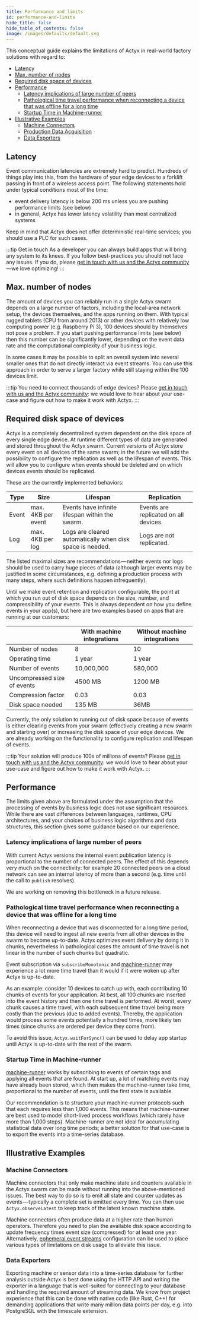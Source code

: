 ```yaml
---
title: Performance and limits
id: performance-and-limits
hide_title: false
hide_table_of_contents: false
image: /images/defaults/default.svg
---
```


This conceptual guide explains the limitations of Actyx in real-world factory solutions with regard to:

- [Latency](#latency)
- [Max. number of nodes](#max-number-of-nodes)
- [Required disk space of devices](#required-disk-space-of-devices)
- [Performance](#performance)
  - [Latency implications of large number of peers](#latency-implications-of-large-number-of-peers)
  - [Pathological time travel performance when reconnecting a device that was offline for a long time](#pathological-time-travel-performance-when-reconnecting-a-device-that-was-offline-for-a-long-time)
  - [Startup Time in Machine-runner](#startup-time-in-machine-runner)
- [Illustrative Examples](#illustrative-examples)
  - [Machine Connectors](#machine-connectors)
  - [Production Data Acquisition](#production-data-acquisition)
  - [Data Exporters](#data-exporters)

## Latency

Event communication latencies are extremely hard to predict.
Hundreds of things play into this, from the hardware of your edge devices to a forklift passing in front of a wireless access point.
The following statements hold under typical conditions most of the time:

- event delivery latency is below 200 ms unless you are pushing performance limits (see below)
- in general, Actyx has lower latency volatility than most centralized systems

Keep in mind that Actyx does not offer deterministic real-time services; you should use a PLC for such cases.

:::tip Get in touch
As a developer you can always build apps that will bring any system to its knees.
If you follow best-practices you should not face any issues.
If you do, please [get in touch with us and the Actyx community](https://groups.google.com/a/actyx.io/g/developers/)—we love optimizing!
:::

## Max. number of nodes

The amount of devices you can reliably run in a single Actyx swarm depends on a large number of factors, including the local-area network setup, the devices themselves, and the apps running on them.
With typical rugged tablets (CPU from around 2013) or other devices with relatively low computing power (e.g. Raspberry Pi 3), 100 devices should by themselves not pose a problem.
If you start pushing performance limits (see below) then this number can be significantly lower, depending on the event data rate and the computational complexity of your business logic.

In some cases it may be possible to split an overall system into several smaller ones that do not directly interact via event streams.
You can use this approach in order to serve a larger factory while still staying within the 100 devices limit.

:::tip You need to connect thousands of edge devices?
Please [get in touch with us and the Actyx community](https://groups.google.com/a/actyx.io/g/developers/): we would love to hear about your use-case and figure out how to make it work with Actyx.
:::

## Required disk space of devices

Actyx is a completely decentralized system dependent on the disk space of every single edge device.
At runtime different types of data are generated and stored throughout the Actyx swarm.
Current versions of Actyx store every event on all devices of the same swarm; in the future we will add the possibility to configure the replication as well as the lifespan of events.
This will allow you to configure when events should be deleted and on which devices events should be replicated.

These are the currently implemented behaviors:

| Type  | Size               | Lifespan                                                  | Replication                           |
| ----- | ------------------ | --------------------------------------------------------- | ------------------------------------- |
| Event | max. 4KB per event | Events have infinite lifespan within the swarm.           | Events are replicated on all devices. |
| Log   | max. 4KB per log   | Logs are cleared automatically when disk space is needed. | Logs are not replicated.              |

The listed maximal sizes are recommendations — neither events nor logs should be used to carry huge pieces of data (although larger events may be justified in some circumstances, e.g. defining a production process with many steps, where such definitions happen infrequently).

Until we make event retention and replication configurable, the point at which you run out of disk space depends on the size, number, and compressibility of your events.
This is always dependent on how you define events in your app(s), but here are two examples based on apps that are running at our customers:

|                             | With machine integrations | Without machine integrations |
| --------------------------- | ------------------------- | ---------------------------- |
| Number of nodes             | 8                         | 10                           |
| Operating time              | 1 year                    | 1 year                       |
| Number of events            | 10,000,000                | 580,000                      |
| Uncompressed size of events | 4500 MB                   | 1200 MB                      |
| Compression factor          | 0.03                      | 0.03                         |
| Disk space needed           | 135 MB                    | 36MB                         |

Currently, the only solution to running out of disk space because of events is either clearing events from your swarm (effectively creating a new swarm and starting over) or increasing the disk space of your edge devices.
We are already working on the functionality to configure replication and lifespan of events.

:::tip Your solution will produce 100s of millions of events?
Please [get in touch with us and the Actyx community](https://groups.google.com/a/actyx.io/g/developers/): we would love to hear about your use-case and figure out how to make it work with Actyx.
:::

## Performance

The limits given above are formulated under the assumption that the processing of events by business logic does not use significant resources.
While there are vast differences between languages, runtimes, CPU architectures, and your choices of business logic algorithms and data structures, this section gives some guidance based on our experience.

### Latency implications of large number of peers

With current Actyx versions the internal event publication latency is proportional to the number of connected peers.
The effect of this depends very much on the connectivity: for example 20 connected peers on a cloud network can see an internal latency of more than a second (e.g. time until the call to `publish` resolves).

We are working on removing this bottleneck in a future release.

### Pathological time travel performance when reconnecting a device that was offline for a long time

When reconnecting a device that was disconnected for a long time period, this device will need to ingest all new events from all other devices in the swarm to become up-to-date.
Actyx optimizes event delivery by doing it in chunks, nevertheless in pathological cases the amount of time travel is not linear in the number of such chunks but quadratic.

Event subscription via `subscribeMonotonic` and [machine-runner](https://www.npmjs.com/package/@actyx/machine-runner) may experience a lot more time travel than it would if it were woken up after Actyx is up-to-date.

As an example: consider 10 devices to catch up with, each contributing 10 chunks of events for your application.
At best, all 100 chunks are inserted into the event history and then one time travel is performed.
At worst, every chunk causes a time travel, with each subsequent time travel being more costly than the previous (due to added events).
Thereby, the application would process some events potentially a hundred times, more likely ten times (since chunks are ordered per device they come from).

To avoid this issue, `Actyx.waitForSync()` can be used to delay app startup until Actyx is up-to-date with the rest of the swarm.

### Startup Time in Machine-runner

[machine-runner](https://www.npmjs.com/package/@actyx/machine-runner) works by subscribing to events of certain tags and applying all events that are found.
At start up, a lot of matching events may have already been stored, which then makes the machine-runner take time, proportional to the number of events, until the first state is available.

Our recommendation is to structure your machine-runner protocols such that each requires less than 1,000 events.
This means that machine-runner are best used to model short-lived process workflows (which rarely have more than 1,000 steps).
Machine-runner are not ideal for accumulating statistical data over long time periods; a better solution for that use-case is to export the events into a time-series database.

## Illustrative Examples

### Machine Connectors

Machine connectors that only make machine state and counters available in the Actyx swarm can be made without running into the above-mentioned issues.
The best way to do so is to emit all state and counter updates as events — typically a complete set is emitted every time.
You can then use `Actyx.observeLatest` to keep track of the latest known machine state.

Machine connectors often produce data at a higher rate than human operators.
Therefore you need to plan the available disk space according to update frequency times event size (compressed) for at least one year.
Alternatively, [ephemeral event streams](../reference/actyx.mdx#ephemeral-event-streams) configuration can be used to place various types of limitations on disk usage to alleviate this issue.

### Data Exporters

Exporting machine or sensor data into a time-series database for further analysis outside Actyx is best done using the HTTP API and writing the exporter in a language that is well-suited for connecting to your database and handling the required amount of streaming data.
We know from project experience that this can be done with native code (like Rust, C++) for demanding applications that write many million data points per day, e.g. into PostgreSQL with the timescale extension.
